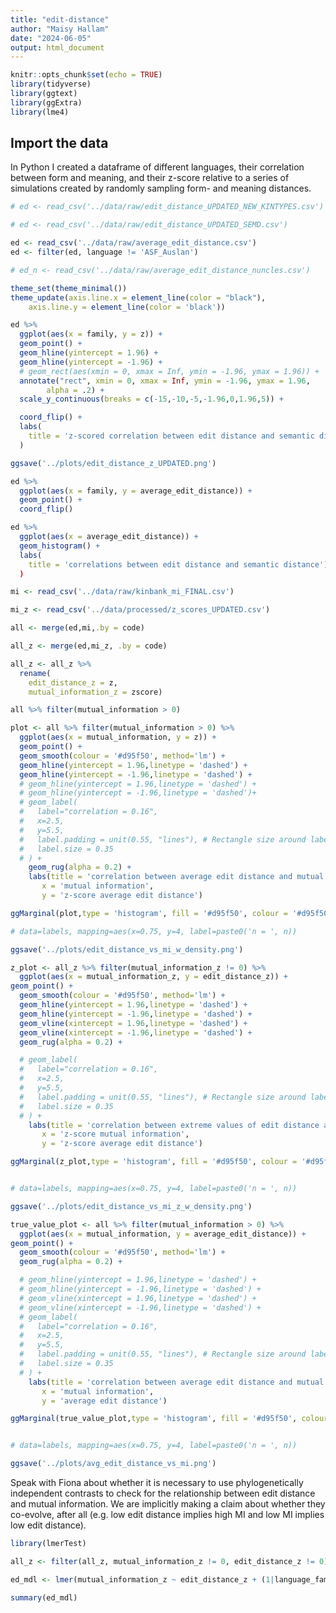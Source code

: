 ---
title: "edit-distance"
author: "Maisy Hallam"
date: "2024-06-05"
output: html_document
---

```{r setup, include=FALSE}
knitr::opts_chunk$set(echo = TRUE)
library(tidyverse)
library(ggtext)
library(ggExtra)
library(lme4)
```

## Import the data

In Python I created a dataframe of different languages, their correlation between form and meaning, and their z-score
relative to a series of simulations created by randomly sampling form- and meaning distances.

```{r}
# ed <- read_csv('../data/raw/edit_distance_UPDATED_NEW_KINTYPES.csv')

# ed <- read_csv('../data/raw/edit_distance_UPDATED_SEMD.csv')

ed <- read_csv('../data/raw/average_edit_distance.csv')
ed <- filter(ed, language != 'ASF_Auslan')

# ed_n <- read_csv('../data/raw/average_edit_distance_nuncles.csv')
```

```{r}
theme_set(theme_minimal())
theme_update(axis.line.x = element_line(color = "black"),
    axis.line.y = element_line(color = 'black'))
```

```{r}
ed %>%
  ggplot(aes(x = family, y = z)) +
  geom_point() +
  geom_hline(yintercept = 1.96) +
  geom_hline(yintercept = -1.96) +
  # geom_rect(aes(xmin = 0, xmax = Inf, ymin = -1.96, ymax = 1.96)) +
  annotate("rect", xmin = 0, xmax = Inf, ymin = -1.96, ymax = 1.96,
        alpha = .2) +
  scale_y_continuous(breaks = c(-15,-10,-5,-1.96,0,1.96,5)) +

  coord_flip() +
  labs(
    title = 'z-scored correlation between edit distance and semantic distance'
  )

ggsave('../plots/edit_distance_z_UPDATED.png')
```

```{r}
ed %>%
  ggplot(aes(x = family, y = average_edit_distance)) +
  geom_point() +
  coord_flip()
```


```{r}
ed %>%
  ggplot(aes(x = average_edit_distance)) +
  geom_histogram() +
  labs(
    title = 'correlations between edit distance and semantic distance')
  )
```

```{r}
mi <- read_csv('../data/raw/kinbank_mi_FINAL.csv')

mi_z <- read_csv('../data/processed/z_scores_UPDATED.csv')

```

```{r}
all <- merge(ed,mi,.by = code)

all_z <- merge(ed,mi_z, .by = code)

all_z <- all_z %>%
  rename(
    edit_distance_z = z,
    mutual_information_z = zscore)
```


```{r}
all %>% filter(mutual_information > 0)
```

```{r}
plot <- all %>% filter(mutual_information > 0) %>%
  ggplot(aes(x = mutual_information, y = z)) +
  geom_point() +
  geom_smooth(colour = '#d95f50', method='lm') +
  geom_hline(yintercept = 1.96,linetype = 'dashed') +
  geom_hline(yintercept = -1.96,linetype = 'dashed') +
  # geom_hline(yintercept = 1.96,linetype = 'dashed') +
  # geom_hline(yintercept = -1.96,linetype = 'dashed')+
  # geom_label(
  #   label="correlation = 0.16", 
  #   x=2.5,
  #   y=5.5,
  #   label.padding = unit(0.55, "lines"), # Rectangle size around label
  #   label.size = 0.35
  # ) +
    geom_rug(alpha = 0.2) +
    labs(title = 'correlation between average edit distance and mutual information',
       x = 'mutual information',
       y = 'z-score average edit distance')

ggMarginal(plot,type = 'histogram', fill = '#d95f50', colour = '#d95f50',alpha = 0.2)

# data=labels, mapping=aes(x=0.75, y=4, label=paste0('n = ', n))

ggsave('../plots/edit_distance_vs_mi_w_density.png')
```



```{r}
z_plot <- all_z %>% filter(mutual_information_z != 0) %>%
  ggplot(aes(x = mutual_information_z, y = edit_distance_z)) +
geom_point() + 
  geom_smooth(colour = '#d95f50', method='lm') +
  geom_hline(yintercept = 1.96,linetype = 'dashed') +
  geom_hline(yintercept = -1.96,linetype = 'dashed') +
  geom_vline(xintercept = 1.96,linetype = 'dashed') +
  geom_vline(xintercept = -1.96,linetype = 'dashed') +
  geom_rug(alpha = 0.2) +

  # geom_label(
  #   label="correlation = 0.16", 
  #   x=2.5,
  #   y=5.5,
  #   label.padding = unit(0.55, "lines"), # Rectangle size around label
  #   label.size = 0.35
  # ) +
    labs(title = 'correlation between extreme values of edit distance and mutual information',
       x = 'z-score mutual information',
       y = 'z-score average edit distance')

ggMarginal(z_plot,type = 'histogram', fill = '#d95f50', colour = '#d95f50',alpha = 0.2,size = 10)


# data=labels, mapping=aes(x=0.75, y=4, label=paste0('n = ', n))

ggsave('../plots/edit_distance_vs_mi_z_w_density.png')

```

```{r}
true_value_plot <- all %>% filter(mutual_information > 0) %>%
  ggplot(aes(x = mutual_information, y = average_edit_distance)) +
geom_point() + 
  geom_smooth(colour = '#d95f50', method='lm') +
  geom_rug(alpha = 0.2) +

  # geom_hline(yintercept = 1.96,linetype = 'dashed') +
  # geom_hline(yintercept = -1.96,linetype = 'dashed') +
  # geom_vline(xintercept = 1.96,linetype = 'dashed') +
  # geom_vline(xintercept = -1.96,linetype = 'dashed') +
  # geom_label(
  #   label="correlation = 0.16", 
  #   x=2.5,
  #   y=5.5,
  #   label.padding = unit(0.55, "lines"), # Rectangle size around label
  #   label.size = 0.35
  # ) +
    labs(title = 'correlation between average edit distance and mutual information',
       x = 'mutual information',
       y = 'average edit distance')

ggMarginal(true_value_plot,type = 'histogram', fill = '#d95f50', colour = '#d95f50',alpha = 0.2,size = 10)


# data=labels, mapping=aes(x=0.75, y=4, label=paste0('n = ', n))

ggsave('../plots/avg_edit_distance_vs_mi.png')
```



Speak with Fiona about whether it is necessary to use phylogenetically independent contrasts to check
for the relationship between edit distance and mutual information. We are implicitly making a claim about whether they co-evolve, after all (e.g. low edit distance implies high MI and low MI implies low edit distance).

```{r}
library(lmerTest)

all_z <- filter(all_z, mutual_information_z != 0, edit_distance_z != 0)

ed_mdl <- lmer(mutual_information_z ~ edit_distance_z + (1|language_family), data = all_z)

summary(ed_mdl)
```


